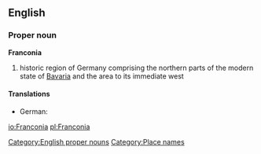 {{wikipedia}}
==English==
===Proper noun===
'''Franconia'''
# historic region of Germany comprising the northern parts of the modern state of [[Bavaria]] and the area to its immediate west
====Translations====
* German: {{t+|de|Franken}}
[[Category:English proper nouns]]
[[Category:Place names]]

[[io:Franconia]]
[[pl:Franconia]]